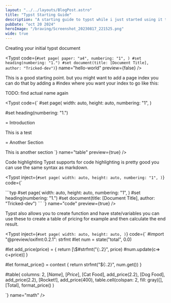 ```yaml
---
layout: "../../layouts/BlogPost.astro"
title: "Typst Starting Guide"
description: "A starting guide to typst while i just started using it too so feel free to leave corrections in comments"
pubDate: "oct 20 2024"
heroImage: "/braving/Screenshot_20230817_221525.png"
wide: true
---
```



Creating your initial typst document

<Typst
  code={`
#set page(
  paper: "a4",
  numbering: "1",
)
#set heading(numbering: "1.")
#set document(title: [Document Title], author: "Tricked-dev")
`}
  name="hello-world"
  preview={false}
/>

This is a good starting point. but you might want to add a page index you can do that by adding a #index where you want your index to go like this:

TODO: find actual name again

<Typst
  code={`
#set page(
  width: auto,
  height: auto,
  numbering: "1",
)

#set heading(numbering: "1.")

= Introduction

This is a test

= Another Section

This is another section
`}
  name="table"
  preview={true}
/>

Code highlighting Typst supports for code highlighting is pretty good you can use the same syntax as markdown.

<Typst
inject={`
#set page(
  width: auto,
  height: auto,
  numbering: "1",
)
`}
  code={`

\`\`\`typ
#set page(
  width: auto,
  height: auto,
  numbering: "1",
)
#set heading(numbering: "1.")
#set document(title: [Document Title], author: "Tricked-dev")
\`\`\`
`}
  name="code"
  preview={true}
/>

Typst also allows you to create function and have state/variables you can use these to create a table of pricing for example and then calculate the end result.

<Typst
inject={`
#set page(
  width: auto,
  height: auto,
)
`}
  code={`
#import "@preview/oxifmt:0.2.1": strfmt
#let num = state("total", 0.0)

#let add_price(price) = {
  return [\\$#strfmt("{:.2}", price) #num.update(c=> c+price)]
}

#let format_price() = context {
  return strfmt("\${:.2}", num.get())
}

#table(
  columns: 2,
  [*Name*], [*Price*],
  [Cat Food], add_price(2.2),
  [Dog Food], add_price(2.2),
  [Rocket!], add_price(400),
  table.cell(colspan: 2, fill: gray)[],
  [Total], format_price()
)

`}
  name="math"
/>